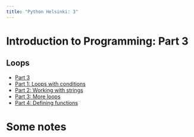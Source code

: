 ```yaml
---
title: "Python Helsinki: 3"
---
```


# Introduction to Programming: Part 3

## Loops

- [Part 3](https://programming-24.mooc.fi/part-3/){.external target='_blank'}
- [Part 1: Loops with conditions](https://programming-24.mooc.fi/part-3/1-loops-with-conditions){.external target='_blank'}
- [Part 2: Working with strings](https://programming-24.mooc.fi/part-3/2-working-with-strings){.external target='_blank'}
- [Part 3: More loops](https://programming-24.mooc.fi/part-3/3-more-loops){.external target='_blank'}
- [Part 4: Defining functions](https://programming-24.mooc.fi/part-3/4-defining-functions){.external target='_blank'}


# Some notes

